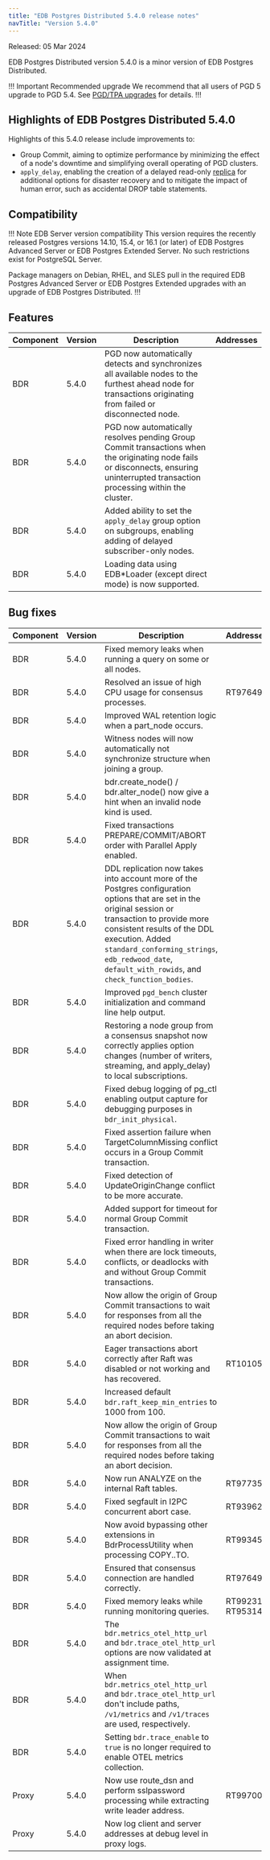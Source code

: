 ```yaml
---
title: "EDB Postgres Distributed 5.4.0 release notes"
navTitle: "Version 5.4.0"
---
```


Released: 05 Mar 2024

EDB Postgres Distributed version 5.4.0 is a minor version of EDB Postgres Distributed.

!!! Important Recommended upgrade
We recommend that all users of PGD 5 upgrade to PGD 5.4. See [PGD/TPA upgrades](../upgrades/tpa_overview) for details.
!!!


## Highlights of EDB Postgres Distributed 5.4.0

Highlights of this 5.4.0 release include improvements to:

* Group Commit, aiming to optimize performance by minimizing the effect of a node's downtime and simplifying overall operating of PGD clusters.
* `apply_delay`, enabling the creation of a delayed read-only [replica](/pgd/5.9/nodes/subscriber_only/overview/) for additional options for disaster recovery and to mitigate the impact of human error, such as accidental DROP table statements.

## Compatibility

!!! Note EDB Server version compatibility
This version requires the recently released Postgres versions 14.10, 15.4,
or 16.1 (or later) of EDB Postgres Advanced Server or EDB Postgres Extended
Server. No such restrictions exist for PostgreSQL Server.

Package managers on Debian, RHEL, and SLES pull in the required EDB Postgres
Advanced Server or EDB Postgres Extended upgrades with an upgrade of EDB
Postgres Distributed.
!!!

## Features

| Component | Version | Description                                                                                                                                                                 | Addresses |
|-----------|---------|-----------------------------------------------------------------------------------------------------------------------------------------------------------------------------|-----------|
| BDR       | 5.4.0   | PGD now automatically detects and synchronizes all available nodes to the furthest ahead node for transactions originating from failed or disconnected node.                          |           |
| BDR       | 5.4.0   | PGD now automatically resolves pending Group Commit transactions when the originating node fails or disconnects, ensuring uninterrupted transaction processing within the cluster. |           |
| BDR       | 5.4.0   | Added ability to set the `apply_delay` group option on subgroups, enabling adding of delayed subscriber-only nodes.                                                            |           |
| BDR       | 5.4.0   | Loading data using EDB\*Loader (except direct mode) is now supported.                                                                                                        |           |

## Bug fixes

| Component | Version | Description                                                                                                                                                                                                                                                                                                     | Addresses        |
|-----------|---------|-----------------------------------------------------------------------------------------------------------------------------------------------------------------------------------------------------------------------------------------------------------------------------------------------------------------|------------------|
| BDR       | 5.4.0   | Fixed memory leaks when running a query on some or all nodes.                                                                                                                                                                                                                                                   |                  |
| BDR       | 5.4.0   | Resolved an issue of high CPU usage for consensus processes.                                                                                                                                                                                                                                                    | RT97649          |
| BDR       | 5.4.0   | Improved WAL retention logic when a part_node occurs.                                                                                                                                                                                                                                                           |                  |
| BDR       | 5.4.0   | Witness nodes will now automatically not synchronize structure when joining a group.                                                                                                                                                                                                                                |                  |
| BDR       | 5.4.0   | bdr.create_node() / bdr.alter_node() now give a hint when an invalid node kind is used.                                                                                                                                                                                                                         |                  |
| BDR       | 5.4.0   | Fixed transactions PREPARE/COMMIT/ABORT order with Parallel Apply enabled.                                                                                                                                                                                                                                      |                  |
| BDR       | 5.4.0   | DDL replication now takes into account more of the Postgres configuration options that are set in the original session or transaction to provide more consistent results of the DDL execution. Added `standard_conforming_strings`, `edb_redwood_date`, `default_with_rowids`, and `check_function_bodies`. |                  |
| BDR       | 5.4.0   | Improved `pgd_bench` cluster initialization and command line help output.                                                                                                                                                                                                                                        |                  |
| BDR       | 5.4.0   | Restoring a node group from a consensus snapshot now correctly applies option changes (number of writers, streaming, and apply_delay) to local subscriptions.                                                                                                                                                        |                  |
| BDR       | 5.4.0   | Fixed debug logging of pg_ctl enabling output capture for debugging purposes in `bdr_init_physical`.                                                                                                                                                                                                                |                  |
| BDR       | 5.4.0   | Fixed assertion failure when TargetColumnMissing conflict occurs in a Group Commit transaction.                                                                                                                                                                                                                   |                  |
| BDR       | 5.4.0   | Fixed detection of UpdateOriginChange conflict to be more accurate.                                                                                                                                                                                                                                               |                  |
| BDR       | 5.4.0   | Added support for timeout for normal Group Commit transaction.                                                                                                                                                                                                                                                            |                  |
| BDR       | 5.4.0   | Fixed error handling in writer when there are lock timeouts, conflicts, or deadlocks with and without Group Commit transactions.                                                                                                                                                                                 |                  |
| BDR       | 5.4.0   | Now allow the origin of Group Commit transactions to wait for responses from all the required nodes before taking an abort decision.                                                                                                                                                                                |                  |
| BDR       | 5.4.0   | Eager transactions abort correctly after Raft was disabled or not working and has recovered.                                                                                                                                                                                                                              | RT101055         |
| BDR       | 5.4.0   | Increased default `bdr.raft_keep_min_entries` to 1000 from 100.                                                                                                                                                                                                                                                     |                  |
| BDR       | 5.4.0   | Now allow the origin of Group Commit transactions to wait for responses from all the required nodes before taking an abort decision.                                                                                                                                                                                 |                  |
| BDR       | 5.4.0   | Now run ANALYZE on the internal Raft tables.                                                                                                                                                                                                                                                                    | RT97735          |
| BDR       | 5.4.0   | Fixed segfault in I2PC concurrent abort case.                                                                                                                                                                                                                                                                     | RT93962          |
| BDR       | 5.4.0   | Now avoid bypassing other extensions in BdrProcessUtility when processing COPY..TO.                                                                                                                                                                                                                                 | RT99345          |
| BDR       | 5.4.0   | Ensured that consensus connection are handled correctly.                                                                                                                                                                                                                                                         | RT97649          |
| BDR       | 5.4.0   | Fixed memory leaks while running monitoring queries.                                                                                                                                                                                                                                                              | RT99231, RT95314 |
| BDR       | 5.4.0   | The `bdr.metrics_otel_http_url` and `bdr.trace_otel_http_url` options are now validated at assignment time.                                                                                                                                                                                                                                                            |                  |
| BDR       | 5.4.0   | When `bdr.metrics_otel_http_url` and `bdr.trace_otel_http_url` don't include paths, `/v1/metrics` and `/v1/traces` are used, respectively.                                                                                                                                                                                                                                                            |                  |
| BDR       | 5.4.0   | Setting `bdr.trace_enable` to `true` is no longer required to enable OTEL metrics collection.                                                                                                                                                                                                                                                            |                  |
| Proxy     | 5.4.0   | Now use route_dsn and perform sslpassword processing while extracting write leader address.                                                                                                                                                                                                                         | RT99700          |
| Proxy     | 5.4.0   | Now log client and server addresses at debug level in proxy logs.                                                                                                                                                                                                                                                   |                  |
